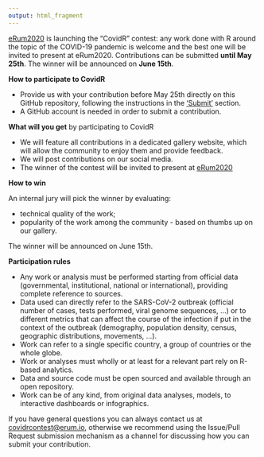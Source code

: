 ```yaml
---
output: html_fragment
---
```


[eRum2020](https://2020.erum.io/) is launching the “CovidR” contest: any work done with R around the topic of the COVID-19 pandemic is welcome and the best one will be invited to present at eRum2020. Contributions can be submitted **until May 25th**. The winner will be announced on **June 15th**.

**How to participate to CovidR**

- Provide us with your contribution before May 25th directly on this GitHub repository, following the instructions in the ['Submit'](`r submit_link`) section.
- A GitHub account is needed in order to submit a contribution.

**What will you get** by participating to CovidR

- We will feature all contributions in a dedicated gallery website, which will allow the community to enjoy them and provide feedback.
- We will post contributions on our social media.
- The winner of the contest will be invited to present at [eRum2020](https://2020.erum.io/)

**How to win**

An internal jury will pick the winner by evaluating:

- technical quality of the work;
- popularity of the work among the community - based on thumbs up on our gallery.

The winner will be announced on June 15th. 

**Participation rules**

- Any work or analysis must be performed starting from official data (governmental, institutional, national or international), providing complete reference to sources.
- Data used can directly refer to the SARS-CoV-2 outbreak (official number of cases, tests performed, viral genome sequences, ...) or to different metrics that can affect the course of the infection if put in the context of the outbreak (demography, population density, census, geographic distributions, movements, ...).
- Work can refer to a single specific country, a group of countries or the whole globe.
- Work or analyses must wholly or at least for a relevant part rely on R-based analytics. 
- Data and source code must be open sourced and available through an open repository.
- Work can be of any kind, from original data analyses, models, to interactive dashboards or infographics. 

If you have general questions you can always contact us at [covidrcontest@erum.io](mailto:covidrcontest@erum.io), otherwise we recommend using the Issue/Pull Request submission mechanism as a channel for discussing how you can submit your contribution.
